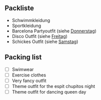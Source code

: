 ::: {.content-visible when-profile="deutsch"}

## Packliste

- Schwimmkleidung 
- Sportkleidung
- Barcelona Partyoutfit (siehe [Donnerstag](/program/days/thursday))
- Disco Outfit (siehe [Freitag](/program/days/friday))
- Schickes Outfit (siehe [Samstag](/program/days/saturday))

:::


::: {.content-visible when-profile="english"}

## Packing list

- [ ] Swimwear
- [ ] Exercise clothes
- [ ] Very fancy outfit
- [ ] Theme outfit for the espit chupitos night
- [ ] Theme outfit for dancing queen day

:::
